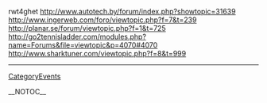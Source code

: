 rwt4ghet http://www.autotech.by/forum/index.php?showtopic=31639 http://www.ingerweb.com/foro/viewtopic.php?f=7&t=239 http://planar.se/forum/viewtopic.php?f=1&t=725 http://go2tennisladder.com/modules.php?name=Forums&file=viewtopic&p=4070#4070
http://www.sharktuner.com/viewtopic.php?f=8&t=999
----
[[CategoryEvents]]

__NOTOC__